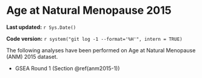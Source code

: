 # Age at Natural Menopause 2015

**Last updated:** `r Sys.Date()`

**Code version:** `r system("git log -1 --format='%H'", intern = TRUE)`

The following analyses have been performed on Age at Natural Menopause (ANM) 2015 dataset.

- GSEA Round 1 (Section \@ref(anm2015-1))
